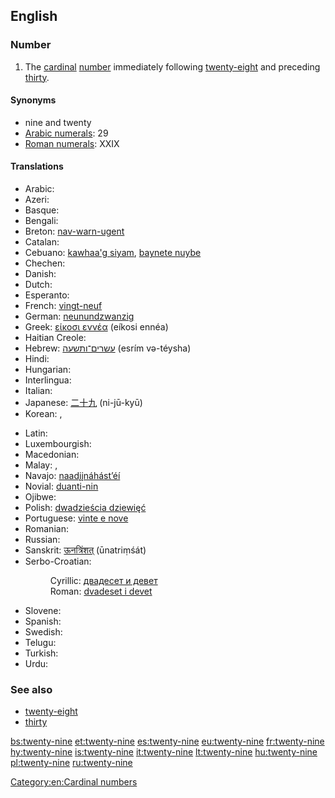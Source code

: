 ==English==

===Number===
{{head|en|numeral}}

# The [[cardinal]] [[number]] immediately following [[twenty-eight]] and preceding [[thirty]].

====Synonyms====
* nine and twenty
* [[w:Arabic numerals|Arabic numerals]]: 29
* [[w:Roman numerals|Roman numerals]]: XXIX

====Translations====
{{trans-top|cardinal number}}
* Arabic: {{t|ar|تسعة وعشرين|tr=tísʕa w-ʕišrīn}}
* Azeri: {{t+|az|iyirmi doqquz}}
* Basque: {{t+|eu|hogeita bederatzi}}
* Bengali: {{t-|bn|উনতিরিশ|tr=unôtirish|sc=Beng}}
* Breton: [[nav-warn-ugent]]
* Catalan: {{t+|ca|vint-i-nou}}
* Cebuano: [[kawhaa'g siyam]], [[baynete nuybe]]
* Chechen: {{tø|ce|ткъе исс|tr=tqe iss}}
* Danish: {{t-|da|niogtyve}}
* Dutch: {{t+|nl|negenentwintig|f}}
* Esperanto: {{t-|eo|dudek naŭ}}
* French: [[vingt-neuf]] {{m}}
* German: [[neunundzwanzig]] {{f}}
* Greek: [[είκοσι εννέα]] (eíkosi ennéa)
* Haitian Creole: {{tø|ht|ventnèf}}
* Hebrew: [[עשרים־ותשעה]] (esrím və-téysha)
* Hindi: {{t+|hi|उनतीस|tr=untīs}}
* Hungarian: {{t+|hu|huszonkilenc}}
* Interlingua: {{t-|ia|vinti-nove}}
* Italian: {{t+|it|ventinove}}
* Japanese: [[二十九]] (ni-jū-kyū)
* Korean: {{t-|ko|스물아홉|tr=seumul ahob|sc=Kore}}, {{t-|ko|이십구|tr=isibgu|sc=Kore}}
{{trans-mid}}
* Latin: {{t-|la|undetriginta}}
* Luxembourgish: {{t-|lb|nénganzwanzeg}}
* Macedonian: {{t-|mk|дваесет и девет|tr=dváeset i dévet}}
* Malay: {{t-|ms|dua puluh sembilan}}, {{t-|ms|sembilan likur}}
* Navajo: [[naadįįnáhástʼéí]]
* Novial: [[duanti-nin]]
* Ojibwe: {{tø|oj|niishtana-ashi-zhaangaswi}}
* Polish: [[dwadzieścia dziewięć]]
* Portuguese: [[vinte e nove]] {{m}}
* Romanian: {{t-|ro|douăzeci și nouă}}
* Russian: {{t+|ru|двадцать девять|tr=dvádtsat’ dévjat’}}
* Sanskrit: [[ऊनत्रिंशत्]] (ūnatriṃśát)
* Serbo-Croatian:
*: Cyrillic: [[двадесет и девет]]
*: Roman: [[dvadeset i devet]]
* Slovene: {{t-|sl|devetindvajset}}
* Spanish: {{t+|es|veintinueve}}
* Swedish: {{t+|sv|tjugonio}}
* Telugu: {{t-|te|ఇరవై తొమ్మిది|tr=iravai tommidi}}
* Turkish: {{t+|tr|yirmi dokuz}}
* Urdu: {{t|ur|انتیس|tr=untīs}}
{{trans-bottom}}

===See also===
* [[twenty-eight]]
* [[thirty]]

[[Category:en:Cardinal numbers]]

[[bs:twenty-nine]]
[[et:twenty-nine]]
[[es:twenty-nine]]
[[eu:twenty-nine]]
[[fr:twenty-nine]]
[[hy:twenty-nine]]
[[is:twenty-nine]]
[[it:twenty-nine]]
[[lt:twenty-nine]]
[[hu:twenty-nine]]
[[pl:twenty-nine]]
[[ru:twenty-nine]]
